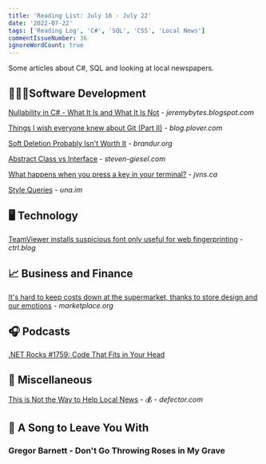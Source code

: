 ```yaml
---
title: 'Reading List: July 16 - July 22'
date: '2022-07-22'
tags: ['Reading Log', 'C#', 'SQL', 'CSS', 'Local News']
commentIssueNumber: 36
ignoreWordCount: true
---
```


Some articles about C#, SQL and looking at local newspapers.

## 👨🏼‍💻Software Development

[Nullability in C# - What It Is and What It Is Not](https://jeremybytes.blogspot.com/2022/07/nullability-in-c-what-it-is-and-what-it.html) - *jeremybytes.blogspot.com*

[Things I wish everyone knew about Git (Part II)](https://blog.plover.com/prog/git/tips-2.html) - *blog.plover.com*

[Soft Deletion Probably Isn't Worth It](https://brandur.org/soft-deletion) - *brandur.org*

[Abstract Class vs Interface](https://steven-giesel.com/blogPost/3992a289-4cc9-460c-b484-0cc137cccafa) - *steven-giesel.com*

[What happens when you press a key in your terminal?](https://jvns.ca/blog/2022/07/20/pseudoterminals/) - *jvns.ca*

[Style Queries](https://una.im/style-queries/) - *una.im*

## 🖥 Technology

[TeamViewer installs suspicious font only useful for web fingerprinting](https://www.ctrl.blog/entry/teamviewer-font-privacy.html) - *ctrl.blog*

## 📈 Business and Finance

[It's hard to keep costs down at the supermarket, thanks to store design and our emotions](https://www.marketplace.org/2022/07/19/supermarket-design-emotions-impulse-buys/) - *marketplace.org*

## 🎧 Podcasts

[.NET Rocks #1759: Code That Fits in Your Head](https://www.dotnetrocks.com/default.aspx?ShowNum=1759)

## 🎒 Miscellaneous

[This is Not the Way to Help Local News](https://defector.com/this-is-not-the-way-to-help-local-news/) - 💰 - *defector.com*

## 🎵 A Song to Leave You With

### Gregor Barnett - Don't Go Throwing Roses in My Grave

<YouTubeEmbed
    id="liHH9TIY-Ik"
    title="Gregor Barnett - Don't Go Throwing Roses in My Grave"
/>
